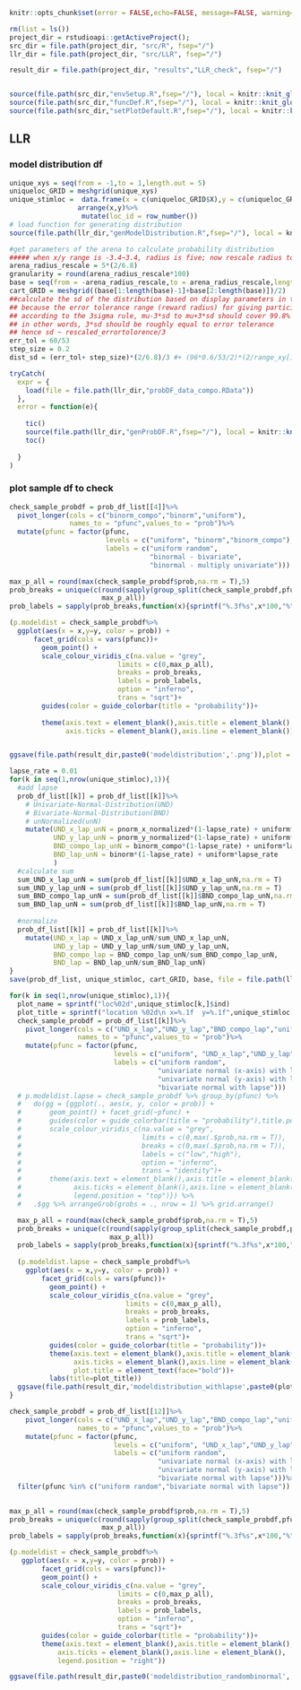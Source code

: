 
```r
knitr::opts_chunk$set(error = FALSE,echo=FALSE, message=FALSE, warning=FALSE)

rm(list = ls())
project_dir = rstudioapi::getActiveProject();
src_dir = file.path(project_dir, "src/R", fsep="/")
llr_dir = file.path(project_dir, "src/LLR", fsep="/")

result_dir = file.path(project_dir, "results","LLR_check", fsep="/")


source(file.path(src_dir,"envSetup.R",fsep="/"), local = knitr::knit_global())
source(file.path(src_dir,"funcDef.R",fsep="/"), local = knitr::knit_global())
source(file.path(src_dir,"setPlotDefault.R",fsep="/"), local = knitr::knit_global())
```


## LLR

### model distribution df
```r
unique_xys = seq(from = -1,to = 1,length.out = 5)
uniqueloc_GRID = meshgrid(unique_xys)
unique_stimloc =  data.frame(x = c(uniqueloc_GRID$X),y = c(uniqueloc_GRID$Y))%>%
                 arrange(x,y)%>%
                  mutate(loc_id = row_number())
# load function for generating distribution
source(file.path(llr_dir,"genModelDistribution.R",fsep="/"), local = knitr::knit_global())

#get parameters of the arena to calculate probability distribution
##### when x/y range is -3.4~3.4, radius is five; now rescale radius to x/y range is -1,1
arena_radius_rescale = 5*(2/6.8) 
granularity = round(arena_radius_rescale*100)
base = seq(from = -arena_radius_rescale,to = arena_radius_rescale,length.out = granularity+1)
cart_GRID = meshgrid((base[1:length(base)-1]+base[2:length(base)])/2)
##calculate the sd of the distribution based on display parameters in the task
## because the error tolerance range (reward radius) for giving participant feedback is 60/53
## according to the 3sigma rule, mu-3*sd to mu+3*sd should cover 99.8% of correct response
## in other words, 3*sd should be roughly equal to error tolerance
## hence sd ~ rescaled_errortolorence/3
err_tol = 60/53
step_size = 0.2
dist_sd = (err_tol+ step_size)*(2/6.8)/3 #+ (96*0.6/53/2)*(2/range_xy[1])

tryCatch(
  expr = {
    load(file = file.path(llr_dir,"probDF_data_compo.RData"))
  },
  error = function(e){
    
    tic()
    source(file.path(llr_dir,"genProbDF.R",fsep="/"), local = knitr::knit_global())
    toc()
    
  }
)
```

### plot sample df to check
```r
check_sample_probdf = prob_df_list[[4]]%>%
  pivot_longer(cols = c("binorm_compo","binorm","uniform"),
               names_to = "pfunc",values_to = "prob")%>%
  mutate(pfunc = factor(pfunc,
                        levels = c("uniform", "binorm","binorm_compo"),
                        labels = c("uniform random",
                                   "binormal - bivariate",
                                   "binormal - multiply univariate")))

max_p_all = round(max(check_sample_probdf$prob,na.rm = T),5)
prob_breaks = unique(c(round(sapply(group_split(check_sample_probdf,pfunc) , function(df){max(df$prob,na.rm = T)}),5),
                       max_p_all))
prob_labels = sapply(prob_breaks,function(x){sprintf("%.3f%s",x*100,"%")})

(p.modeldist = check_sample_probdf%>%
  ggplot(aes(x = x,y=y, color = prob)) +
      facet_grid(cols = vars(pfunc))+
        geom_point() + 
        scale_colour_viridis_c(na.value = "grey",
                           limits = c(0,max_p_all),
                           breaks = prob_breaks,
                           labels = prob_labels,
                           option = "inferno",
                           trans = "sqrt")+
        guides(color = guide_colorbar(title = "probability"))+
        
        theme(axis.text = element_blank(),axis.title = element_blank(),
              axis.ticks = element_blank(),axis.line = element_blank()))


ggsave(file.path(result_dir,paste0('modeldistribution','.png')),plot = p.modeldist,device = 'png',width = 12,height = 4)
```



```r
lapse_rate = 0.01
for(k in seq(1,nrow(unique_stimloc),1)){
  #add lapse
  prob_df_list[[k]] = prob_df_list[[k]]%>%
    # Univariate-Normal-Distribution(UND)
    # Bivariate-Normal-Distribution(BND)
    # unNormalized(unN)
    mutate(UND_x_lap_unN = pnorm_x_normalized*(1-lapse_rate) + uniform*lapse_rate, 
           UND_y_lap_unN = pnorm_y_normalized*(1-lapse_rate) + uniform*lapse_rate,
           BND_compo_lap_unN = binorm_compo*(1-lapse_rate) + uniform*lapse_rate,
           BND_lap_unN = binorm*(1-lapse_rate) + uniform*lapse_rate
           )
  #calculate sum  
  sum_UND_x_lap_unN = sum(prob_df_list[[k]]$UND_x_lap_unN,na.rm = T)
  sum_UND_y_lap_unN = sum(prob_df_list[[k]]$UND_y_lap_unN,na.rm = T)
  sum_BND_compo_lap_unN = sum(prob_df_list[[k]]$BND_compo_lap_unN,na.rm = T)
  sum_BND_lap_unN = sum(prob_df_list[[k]]$BND_lap_unN,na.rm = T)
  
  #normalize
  prob_df_list[[k]] = prob_df_list[[k]]%>%
    mutate(UND_x_lap = UND_x_lap_unN/sum_UND_x_lap_unN,
           UND_y_lap = UND_y_lap_unN/sum_UND_y_lap_unN,
           BND_compo_lap = BND_compo_lap_unN/sum_BND_compo_lap_unN,
           BND_lap = BND_lap_unN/sum_BND_lap_unN)
}
save(prob_df_list, unique_stimloc, cart_GRID, base, file = file.path(llr_dir,"probDF_data_compo_withlapse.RData"))
```


```r
for(k in seq(1,nrow(unique_stimloc),1)){
  plot_name = sprintf("loc%02d",unique_stimloc[k,]$ind)
  plot_title = sprintf("location %02d\n x=%.1f  y=%.1f",unique_stimloc[k,]$ind, unique_stimloc[k,]$x,unique_stimloc[k,]$y)
  check_sample_probdf = prob_df_list[[k]]%>%
    pivot_longer(cols = c("UND_x_lap","UND_y_lap","BND_compo_lap","uniform"),
                 names_to = "pfunc",values_to = "prob")%>%
    mutate(pfunc = factor(pfunc,
                          levels = c("uniform", "UND_x_lap","UND_y_lap","BND_compo_lap"),
                          labels = c("uniform random",
                                     "univariate normal (x-axis) with lapse",
                                     "univariate normal (y-axis) with lapse",
                                     "bivariate normal with lapse")))
  # p.modeldist.lapse = check_sample_probdf %>% group_by(pfunc) %>% 
  #   do(gg = {ggplot(., aes(x, y, color = prob)) + 
  #       geom_point() + facet_grid(~pfunc) + 
  #       guides(color = guide_colorbar(title = "probability"),title.position = "top")+
  #       scale_colour_viridis_c(na.value = "grey",
  #                              limits = c(0,max(.$prob,na.rm = T)),
  #                              breaks = c(0,max(.$prob,na.rm = T)),
  #                              labels = c("low","high"),
  #                              option = "inferno",
  #                              trans = "identity")+
  #       theme(axis.text = element_blank(),axis.title = element_blank(),
  #             axis.ticks = element_blank(),axis.line = element_blank(),
  #             legend.position = "top")}) %>% 
  #   .$gg %>% arrangeGrob(grobs = ., nrow = 1) %>% grid.arrange()

  max_p_all = round(max(check_sample_probdf$prob,na.rm = T),5)
  prob_breaks = unique(c(round(sapply(group_split(check_sample_probdf,pfunc) , function(df){max(df$prob,na.rm = T)}),5),
                         max_p_all))
  prob_labels = sapply(prob_breaks,function(x){sprintf("%.3f%s",x*100,"%")})
  
  (p.modeldist.lapse = check_sample_probdf%>%
    ggplot(aes(x = x,y=y, color = prob)) +
        facet_grid(cols = vars(pfunc))+
          geom_point() + 
          scale_colour_viridis_c(na.value = "grey",
                             limits = c(0,max_p_all),
                             breaks = prob_breaks,
                             labels = prob_labels,
                             option = "inferno",
                             trans = "sqrt")+
          guides(color = guide_colorbar(title = "probability"))+
          theme(axis.text = element_blank(),axis.title = element_blank(),
                axis.ticks = element_blank(),axis.line = element_blank(),
                plot.title = element_text(face="bold"))+
          labs(title=plot_title))
  ggsave(file.path(result_dir,'modeldistribution_withlapse',paste0(plot_name,'.png')),plot = p.modeldist.lapse,device = 'png',width = 15,height = 5)
}
```

```r
check_sample_probdf = prob_df_list[[12]]%>%
    pivot_longer(cols = c("UND_x_lap","UND_y_lap","BND_compo_lap","uniform"),
                 names_to = "pfunc",values_to = "prob")%>%
    mutate(pfunc = factor(pfunc,
                          levels = c("uniform", "UND_x_lap","UND_y_lap","BND_compo_lap"),
                          labels = c("uniform random",
                                     "univariate normal (x-axis) with lapse",
                                     "univariate normal (y-axis) with lapse",
                                     "bivariate normal with lapse")))%>%
  filter(pfunc %in% c("uniform random","bivariate normal with lapse"))
   

max_p_all = round(max(check_sample_probdf$prob,na.rm = T),5)
prob_breaks = unique(c(round(sapply(group_split(check_sample_probdf,pfunc) , function(df){max(df$prob,na.rm = T)}),5),
                       max_p_all))
prob_labels = sapply(prob_breaks,function(x){sprintf("%.3f%s",x*100,"%")})

(p.modeldist = check_sample_probdf%>%
   ggplot(aes(x = x,y=y, color = prob)) +
        facet_grid(cols = vars(pfunc))+
        geom_point() + 
        scale_colour_viridis_c(na.value = "grey",
                           limits = c(0,max_p_all),
                           breaks = prob_breaks,
                           labels = prob_labels,
                           option = "inferno",
                           trans = "sqrt")+
        guides(color = guide_colorbar(title = "probability"))+
        theme(axis.text = element_blank(),axis.title = element_blank(),
            axis.ticks = element_blank(),axis.line = element_blank(),
            legend.position = "right"))

ggsave(file.path(result_dir,paste0('modeldistribution_randombinormal','.png')),plot = p.modeldist,device = 'png',width = 8,height = 3.5)
```